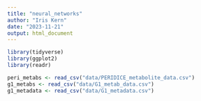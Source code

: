 ```yaml
---
title: "neural_networks"
author: "Iris Kern"
date: "2023-11-21"
output: html_document
---
```


```r
library(tidyverse)
library(ggplot2)
library(readr)
```

```r
peri_metabs <- read_csv("data/PERIDICE_metabolite_data.csv")
g1_metabs <- read_csv("data/G1_metab_data.csv")
g1_metadata <- read_csv("data/G1_metadata.csv")
```


